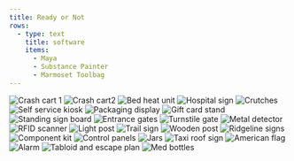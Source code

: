 ```yaml
---
title: Ready or Not
rows:
  - type: text
    title: software
    items:
      - Maya
      - Substance Painter
      - Marmoset Toolbag
---
```



![Crash cart 1](../../images/ready-or-not/crash-cart1-showcase-alt.jpg)
![Crash cart2](../../images/ready-or-not/crash-cart2-showcase-alt.jpg)
![Bed heat unit](../../images/ready-or-not/bed-heat-unit-showcase.jpg)
![Hospital sign](../../images/ready-or-not/hospital-sign-showcase.jpg)
![Crutches](../../images/ready-or-not/crutches-showcase-alt.jpg)
![Self service kiosk](../../images/ready-or-not/self-service-kiosk-showcase.jpg)
![Packaging display](../../images/ready-or-not/packaging-display-showcase.jpg)
![Gift card stand](../../images/ready-or-not/gift-card-stand-showcase.jpg)
![Standing sign board](../../images/ready-or-not/standing-sign-board-showcase.jpg)
![Entrance gates](../../images/ready-or-not/entrance-gates-showcase.jpg)
![Turnstile gate](../../images/ready-or-not/turnstile-gate-showcase.jpg)
![Metal detector](../../images/ready-or-not/metal-detector-showcase.jpg)
![RFID scanner](../../images/ready-or-not/RFID-scanner-showcase.jpg)
![Light post](../../images/ready-or-not/light-post-showcase.jpg)
![Trail sign](../../images/ready-or-not/trail-sign-showcase.jpg)
![Wooden post](../../images/ready-or-not/wooden-post-showcase.jpg)
![Ridgeline signs](../../images/ready-or-not/ridgeline-signs-showcase.jpg)
![Component kit](../../images/ready-or-not/component-kit-showcase.jpg)
![Control panels](../../images/ready-or-not/control-panels-showcase.jpg)
![Jars](../../images/ready-or-not/jars-showcase.jpg)
![Taxi roof sign](../../images/ready-or-not/taxi-roof-sign-showcase.jpg)
![American flag](../../images/ready-or-not/american-flag-showcase.jpg)
![Alarm](../../images/ready-or-not/alarm-showcase.jpg)
![Tabloid and escape plan](../../images/ready-or-not/tabloid-and-escape-plan-showcase.jpg)
![Med bottles](../../images/ready-or-not/med-bottles-showcase.jpg)
